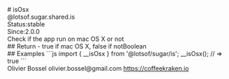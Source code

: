 <div class="docmap-mdx">
# isOsx
<div class="_namespace">@lotsof.sugar.shared.is</div>
<div class="_metas">
<div class="_status"><span class="_status-label">Status:</span><span class="_status-value -stable">stable</span></div>
<div class="_since"><span class="_since-label">Since:</span><span class="_since-value">2.0.0</span></div>
</div>
<div class="_description">
Check if the app run on mac OS X or not
</div>
<div class="_return">
## Return
- <span class="_description">true if mac OS X, false if not</span><span class="_default"></span><span class="_type">Boolean</span>
</div>
<div class="_examples">
## Examples
```js
import { __isOsx } from '@lotsof/sugar/is';
__isOsx(); // => true
```
</div>
<div class="_author">
<span class="_name">Olivier Bossel</span>
<span class="_email">olivier.bossel@gmail.com</span>
<a href="https://coffeekraken.io" target="_blank" class="_url">https://coffeekraken.io</a>
</div>
</div>